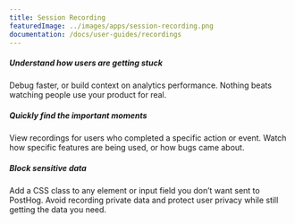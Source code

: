 ```yaml
---
title: Session Recording
featuredImage: ../images/apps/session-recording.png
documentation: /docs/user-guides/recordings
---
```


<Section
    divider={false}
    title="Grab the popcorn: Play back individual user sessions to watch how users interact with your product."
    size="full"
    cols={3}
>
    <div>
        <h5>Understand how users are getting stuck</h5>
        <p>
            Debug faster, or build context on analytics performance. Nothing beats watching people use your product for
            real.
        </p>
    </div>
    <div>
        <h5>Quickly find the important moments</h5>
        <p>
            View recordings for users who completed a specific action or event. Watch how specific features are being
            used, or how bugs came about.
        </p>
    </div>
    <div>
        <h5>Block sensitive data</h5>
        <p>
            Add a CSS class to any element or input field you don’t want sent to PostHog. Avoid recording private data
            and protect user privacy while still getting the data you need.
        </p>
    </div>
</Section>

<TutorialsSlider topic="session recordings" />

<Section divider={false}>
    <Quote
        imageSource="/images/customers/mishra.jpeg"
        size="md"
        name="Anubhuti Mishra"
        title="UI/UX Designer, Hasura"
        quote={`“I was watching session recordings for our sign-up page and realized a lot of people were trying to click something that wasn’t actually a button. We wouldn’t have noticed that needed fixing without PostHog’s session recordings.”`}
    />
</Section>

<Documentation />
